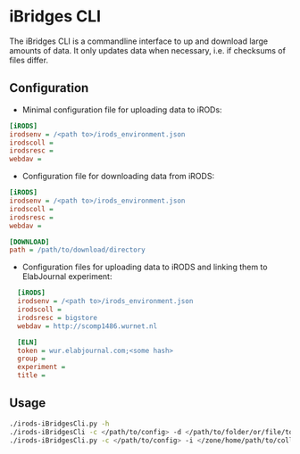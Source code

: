 # iBridges CLI
The iBridges CLI is a commandline interface to up and download large amounts of data. It only updates data when necessary, i.e. if checksums of files differ.

## Configuration

- Minimal configuration file for uploading data to iRODs:

```ini
[iRODS]
irodsenv = /<path to>/irods_environment.json
irodscoll =
irodsresc =
webdav =
```

- Configuration file for downloading data from iRODS:

```ini
[iRODS]
irodsenv = /<path to>/irods_environment.json
irodscoll =
irodsresc =
webdav =

[DOWNLOAD]
path = /path/to/download/directory
```

- Configuration files for uploading data to iRODS and linking them to ElabJournal experiment:

```ini
  [iRODS]
  irodsenv = /<path to>/irods_environment.json
  irodscoll =
  irodsresc = bigstore
  webdav = http://scomp1486.wurnet.nl

  [ELN]
  token = wur.elabjournal.com;<some hash>
  group =
  experiment =
  title =
  ```

## Usage

```sh
./irods-iBridgesCli.py -h
./irods-iBridgesCli -c </path/to/config> -d </path/to/folder/or/file/to/upload>
./irods-iBridgesCli.py -c </path/to/config> -i </zone/home/path/to/coll/or/obj>
```
